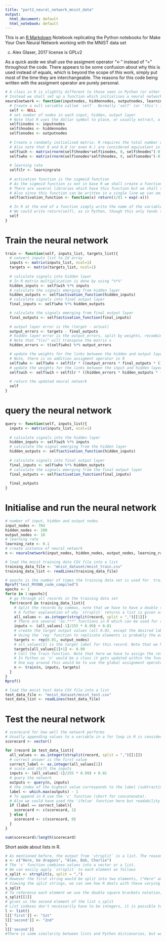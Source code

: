 ```yaml
---
title: "part2_neural_network_mnist_data"
output:
  html_document: default
  html_notebook: default
---
```


This is an [R Markdown](http://rmarkdown.rstudio.com) Notebook replicating the Python notebooks for Make Your Own Neural Network
working with the MNIST data set

(c) Alex Glaser, 2017
license is GPLv2

As a quick aside we shall use the assigment operator "<-" instead of "=" throughout the code. There appears to be some confusion about why this is used instead of equals, which is beyond the scope of this work, simply put most of the time they are interchangeable. The reasons for this code being written with the assigment operator are purely personal.

```r
# A class in R is slightly different to those seen in Python (or other OO programming languages). 
# Instead we shall set up a function which initialises a neural network
neuralnetwork <- function(inputnodes, hiddennodes, outputnodes, learningrate){
  # Create a null variable called `self`. Normally 'self' (or 'this') is not used in R code, but used as an example here to show the similarity with the Python code
  self <- NULL
  # set number of nodes in each input, hidden, output layer
  # Note that R uses the dollar symbol to place, or usually extract, a single element of a variable
  self$inodes <- inputnodes
  self$hnodes <- hiddennodes
  self$onodes <- outputnodes
  
  # Create a randomly initialised matrix. R requires the total number of randomly generated variables, though only one of `matrix' arguments, 'nrow' or 'ncol', needs to be set as the other would be implied.
  # Also note that 0 and 0.0 (or even 0.) are considered equivalent in R
  self$wih <- matrix(rnorm(self$hnodes*self$inodes, 0, self$hnodes^(-0.5)), nrow = self$hnodes)
  self$who <- matrix(rnorm(self$onodes*self$hnodes, 0, self$onodes^(-0.5)), nrow = self$onodes)
  
  # learning rate
  self$lr <- learningrate
  
  # activation function is the sigmoid function
  # As the sigmoid function is not in base R we shall create a function replicating it.
  # There are several libraries which have this function but we shall shall try to use base R as much as possible.
  # Also since this function can be written in a single line we can omit the curly braces we usually see with functions
  self$activation_function <- function(x) return(1/(1 + exp(-x)))
  
  # In R at the end of a function simply write the name of the variable that you wish to return. 
  # We could write return(self), as in Python, though this only tends to be used when, like above, we have a single line function, or when you wish to return a value from the middle of a function.
  self
}

```

# Train the neural network
```r
train <- function(self, inputs_list, targets_list){
  # convert inputs list to 2d array
  inputs <- matrix(inputs_list, ncol=1)
  targets <- matrix(targets_list, ncol=1)
  
  # calculate signals into hidden layer
  # In R matrix multiplication is done by using "%*%"
  hidden_inputs <- self$wih %*% inputs
  # calculate the signals emerging from hidden layer
  hidden_outputs <- self$activation_function(hidden_inputs)
  # calculate signals into final output layer
  final_inputs <- self$who %*% hidden_outputs

  # calculate the signals emerging from final output layer
  final_outputs <- self$activation_function(final_inputs)
  
  # output layer error is the (target - actual)
  output_errors <- targets - final_outputs
  # hidden layer error is the output_errors, split by weights, recombined at hidden nodes
  # Note that "t(x)" will transpose the matrix x
  hidden_errors <- t(self$who) %*% output_errors

  # update the weights for the links between the hidden and￼output layers
  # Note, there is no addition assigment operator in R
  self$who <- self$who + self$lr * ((output_errors * final_outputs * (1 - final_outputs)) %*% t(hidden_outputs))
  # update the weights for the links between the input and hidden layers
  self$wih <- self$wih + self$lr * ((hidden_errors * hidden_outputs * (1 - hidden_outputs)) %*% t(inputs))
  
  # return the updated neural network
  self
}
```

# query the neural network
```r
query <- function(self, inputs_list){
  inputs <- matrix(inputs_list, ncol=1)
  
  # calculate signals into the hidden layer
  hidden_inputs <- self$wih %*% inputs
  # calculate the signal emerging from the hidden layer
  hidden_outputs <- self$activation_function(hidden_inputs)
  
  # calculate signals into final output layer
  final_inputs <- self$who %*% hidden_outputs
  # calculate the signals emerging from the final output layer
  final_outputs <- self$activation_function(final_inputs)
  
  final_outputs
}
```


# Initialise and run the neural network
```r
# number of input, hidden and output nodes
input_nodes <- 784
hidden_nodes <- 200
output_nodes <- 10
# learning rate
learning_rate <- 0.1
# create instance of neural network
n <- neuralnetwork(input_nodes, hidden_nodes, output_nodes, learning_rate)
```

```r
# load the mnist training data CSV file into a list
training_data_file <- "mnist_dataset/mnist_train.csv"
training_data_list <- readLines(training_data_file)
```

```r
# epochs is the number of times the training data set is used for ￼training
Rprof("test_MYONN_code_compiled")
epochs <- 1
for(e in 1:epochs){
  # go through all records in the training data set
  for(record in training_data_list){
    # Split the records by commas, note that we have to have a double square bracket at the end. When using the `strsplit` function, R creates a list (one of the primitive functions in R). To reference the first element we use double square brackets, rather than single square brackets which are used for e.g, vectors, matrices, data frames, etc.
    # A futher explanation of why `strsplit` returns a list is given at the end of the notebook
    all_values <- as.integer(strsplit(record, split = ",")[[1]])
    # There are several "as.***" functions in R which can be used for conversion of one type to another
    inputs <- (all_values[-1]/255 * 0.99) + 0.01
    # create the target output values (all 0.01, except the desired label which is 0.99)
    # Using the `rep` function to replicate elements is probably the easiest one to use here
    targets <- rep(0.01, output_nodes)
    # all_values[1] is the target label for this record. Note that we have to add one to the index as we start indexing from 1 in R
    targets[all_values[1]+1] <- 0.99
    # Call the train function. Note that here we have to assign the returned values to n
    # In Python as 'n' would be a class it gets updated within the function, whilst in R it's a variable and so is subject to its lexical scoping rules; so whilst the value of 'n' would be updated in the 'train' function it be lost once we left that function.
    # One way around this would be to use the global assignment operator "<<-" within the 'train' function whenever we update `self`, though this could be considered bad practice.
    n <- train(n, inputs, targets)
  }
}
Rprof()
```


```r
# load the mnist test data CSV file into a list
test_data_file <- "mnist_dataset/mnist_test.csv"
test_data_list <- readLines(test_data_file)
```

# Test the neural network
```r
# scorecard for how well the network performs
# Usually appending values to a variable in a for loop in R is considered slow and should be discouraged, however we have kept it here as it is siple to read.
scorecard <- vector()
```

```r
for (record in test_data_list){
  all_values <- as.integer(strsplit(record, split = ",")[[1]])
  # correct answer is the first value
  correct_label <- as.integer(all_values[1])
  # scale and shift the inputs
  inputs <- (all_values[-1]/255 * 0.99) + 0.01
  # query the network
  outputs <- query(n, inputs)
  # the index of the highest value corresponds to the label (subtracting 1)
  label <- which.max(outputs) - 1
  # To append in R use the 'c' function (short for concatenate). 
  # Also we could have used the 'ifelse' function here but readability was considered more important!
  if (label == correct_label){
    scorecard <- c(scorecard, 1)
  } else {
    scorecard <- c(scorecard, 0)
  }
}
```

```r
sum(scorecard)/length(scorecard)
```

Short aside about lists in R. 
```r

# As mentioned before, the output from `strsplit` is a list. The reason for this is that the function can be applied to a vector of strings and the output from each string can be of varying length. For example
s <- c("Here, be dragons", "Alan, Bob, Charlie")
# The 'c' function combines values into a vector or a list.
# We can easily apply `strsplit` to each element as follows
s_split <- strsplit(s, split = ",")
# However the first string would be split into two elements, ("Here" and "be dragons"), whilst the second element would be split into three elements ("Alan", "Bob" and "Charlie"). The way that R deals with this is to use lists, where each element can be of varying length and different type. 
# Viewing the split strings, we can see how R deals with these varying length
s_split
# To reference each element we use the double square brackets notation, so e.g.
s_split[[2]]
# gives us the second element of the list s_split
# List indexes don't necessarily have to be integers, it is possible to set up strings as indexes, for example
l <- list()
l[['first']] <- "1st"
l[['second']] <- "2nd"
l
l[['second']]
#There is some similarity between lists and Python dictionaries, but we shall leave that to the intrepid coder to discover.
```